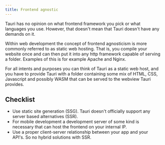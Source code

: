 ```yaml
---
title: Frontend agnostic
---
```



Tauri has no opinion on what frontend framework you pick or what languages you use. However, that doesn't mean that
Tauri doesn't have any demands on it.

Within web development the concept of frontend agnosticism is more commonly referred to as static web hosting. That is,
you compile your website once and can then put it into any http framework capable of serving a folder. Examples of this
is for example Apache and Nginx.

For all intents and purposes you can think of Tauri as a static web host, and you have to provide Tauri with a folder
containing some mix of HTML, CSS, Javascript and possibly WASM that can be served to the webview Tauri provides.

## Checklist

- Use static site generation (SSG). Tauri doesn't officially support any server based alternatives (SSR).
- For mobile development a development server of some kind is necessary that can host the frontend on your internal IP.
- Use a proper client-server relationship between your app and your API's. So no hybrid solutions with SSR.
